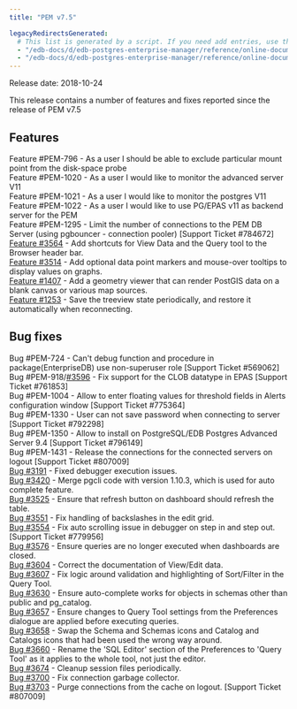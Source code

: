 ```yaml
---
title: "PEM v7.5"

legacyRedirectsGenerated:
  # This list is generated by a script. If you need add entries, use the `legacyRedirects` key.
  - "/edb-docs/d/edb-postgres-enterprise-manager/reference/online-documentation/8.0/pem_release_notes_7_5.html"
  - "/edb-docs/d/edb-postgres-enterprise-manager/reference/online-documentation/latest/pem_release_notes_7_5.html"
---
```


Release date: 2018-10-24

This release contains a number of features and fixes reported since the release of PEM v7.5

## Features

Feature #PEM-796 - As a user I should be able to exclude particular mount point from the disk-space probe  
Feature #PEM-1020 - As a user I would like to monitor the advanced server V11  
Feature #PEM-1021 - As a user I would like to monitor the postgres V11  
Feature #PEM-1022 - As a user I would like to use PG/EPAS v11 as backend server for the PEM  
Feature #PEM-1295 - Limit the number of connections to the PEM DB Server (using pgbouncer - connection pooler) \[Support Ticket #784672]  
[Feature #3564](https://redmine.postgresql.org/issues/3564) - Add shortcuts for View Data and the Query tool to the Browser header bar.  
[Feature #3514](https://redmine.postgresql.org/issues/3514) - Add optional data point markers and mouse-over tooltips to display values on graphs.  
[Feature #1407](https://redmine.postgresql.org/issues/1407) - Add a geometry viewer that can render PostGIS data on a blank canvas or various map sources.  
[Feature #1253](https://redmine.postgresql.org/issues/1253) - Save the treeview state periodically, and restore it automatically when reconnecting.

## Bug fixes

Bug #PEM-724 - Can't debug function and procedure in package(EnterpriseDB) use non-superuser role \[Support Ticket #569062]  
Bug #PEM-918/[#3596](https://redmine.postgresql.org/issues/3596) - Fix support for the CLOB datatype in EPAS \[Support Ticket #761853]  
Bug #PEM-1004 - Allow to enter floating values for threshold fields in Alerts configuration window \[Support Ticket #775364]  
Bug #PEM-1330 - User can not save password when connecting to server \[Support Ticket #792298]  
Bug #PEM-1350 - Allow to install on PostgreSQL/EDB Postgres Advanced Server 9.4 \[Support Ticket #796149]  
Bug #PEM-1431 - Release the connections for the connected servers on logout \[Support Ticket #807009]  
[Bug #3191](https://redmine.postgresql.org/issues/3191) - Fixed debugger execution issues.  
[Bug #3420](https://redmine.postgresql.org/issues/3420) - Merge pgcli code with version 1.10.3, which is used for auto complete feature.  
[Bug #3525](https://redmine.postgresql.org/issues/3525) - Ensure that refresh button on dashboard should refresh the table.  
[Bug #3551](https://redmine.postgresql.org/issues/3551) - Fix handling of backslashes in the edit grid.  
[Bug #3554](https://redmine.postgresql.org/issues/3554) - Fix auto scrolling issue in debugger on step in and step out. \[Support Ticket #779956]  
[Bug #3576](https://redmine.postgresql.org/issues/3576) - Ensure queries are no longer executed when dashboards are closed.  
[Bug #3604](https://redmine.postgresql.org/issues/3604) - Correct the documentation of View/Edit data.  
[Bug #3607](https://redmine.postgresql.org/issues/3607) - Fix logic around validation and highlighting of Sort/Filter in the Query Tool.  
[Bug #3630](https://redmine.postgresql.org/issues/3630) - Ensure auto-complete works for objects in schemas other than public and pg_catalog.  
[Bug #3657](https://redmine.postgresql.org/issues/3657) - Ensure changes to Query Tool settings from the Preferences dialogue are applied before executing queries.  
[Bug #3658](https://redmine.postgresql.org/issues/3658) - Swap the Schema and Schemas icons and Catalog and Catalogs icons that had been used the wrong way around.  
[Bug #3660](https://redmine.postgresql.org/issues/3660) - Rename the 'SQL Editor' section of the Preferences to 'Query Tool' as it applies to the whole tool, not just the editor.  
[Bug #3674](https://redmine.postgresql.org/issues/3674) - Cleanup session files periodically.  
[Bug #3700](https://redmine.postgresql.org/issues/3700) - Fix connection garbage collector.  
[Bug #3703](https://redmine.postgresql.org/issues/3703) - Purge connections from the cache on logout. \[Support Ticket #807009]
